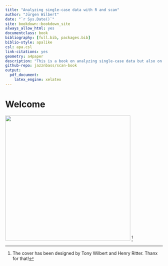 ```yaml
---
title: "Analyzing single-case data with R and scan"
author: "Jürgen Wilbert"
date: "`r Sys.Date()`"
site: bookdown::bookdown_site
always_allow_html: yes
documentclass: book
bibliography: [full.bib, packages.bib]
biblio-style: apalike
csl: apa.csl
link-citations: yes
geometry: a4paper
description: "This is a book on analyzing single-case data but also on how to do this using the R package **scan**"
github-repo: jazznbass/scan-book
output: 
  pdf_document: 
    latex_engine: xelatex
---
```


# Welcome {.unnumbered}

![](images/cover.png){width="400px"}
[^index-1]

[^index-1]: The cover has been designed by Tony Wilbert and Henry Ritter. Thanx for that!
